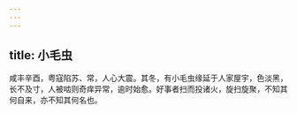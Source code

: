 ```yaml
---
---
---
```

title: 小毛虫
---



咸丰辛酉，粤寇陷苏、常，人心大震。其冬，有小毛虫缘延于人家屋宇，色淡黑，长不及寸，人被啮则奇痒异常，逾时始愈。好事者扫而投诸火，旋扫旋聚，不知其何自来，亦不知其何名也。